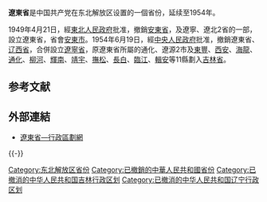 {{expand|time=2009-07-24T07:00:08+00:00}}
{{Infobox Former Subdivision
|native_name = 
|conventional_long_name = 遼東省
|common_name = 遼東
|subdivision = [[省|省]]
|nation = {{CHN}}
|year_start = 1949年
|event_start = 
|date_start = 
|year_end = 1954年
|event_end = 
|date_end = 
|p1 = 遼寧省 (中華民國)
|flag_p1 = Flag of the Republic of China.svg
|p2 = 遼北省 (中華民國)
|flag_p2 = Flag of the Republic of China.svg
|p3 = 辽北省 (解放区)
|flag_p3 = Flag of the Chinese Communist Party.svg
|p4 = 安东省 (中华民国)
|flag_p4 = Flag of the Republic of China.svg
|p5 = 安东省 (解放区)
|flag_p5 = Flag of the Chinese Communist Party.svg
|s1 = 辽宁省
|flag_s1 = Flag of the People's Republic of China.svg 
|s2 = 吉林省
|flag_s2 = Flag of the People's Republic of China.svg
|image_flag = 
|image_coat = 
|image_map = PRC-1949-Liaodong-map.png
|image_map_caption = 
|capital = [[丹东市|安東市]]
|common_languages       =
|stat_year1             = 
|stat_area1             = 
|stat_pop1              = 
|estcat=中國
}}

'''遼東省'''是中国共产党在东北解放区设置的一個省份，延续至1954年。

1949年4月21日，經[[东北人民政府|東北人民政府]]批准，撤銷[[安東省_(解放區)|安東省]]，及遼寧、遼北2省的一部，設立遼東省，省會[[丹东市|安東市]]。1954年6月19日，經[[中央人民政府|中央人民政府]]批准，撤銷遼東省、[[辽西省|辽西省]]，合併設立[[遼寧省|遼寧省]]，原遼東省所屬的通化、遼源2市及[[东丰县|東豐]]、[[遼源市|西安]]、[[海龙县|海龍]]、[[通化县|通化]]、[[柳河县|柳河]]、[[辉南县|輝南]]、[[靖宇县|靖宇]]、[[抚松县|撫松]]、[[長白朝鮮族自治縣|長白]]、[[临江县|臨江]]、[[輯安縣|輯安]]等11縣劃入[[吉林省|吉林省]]。

== 参考文献 ==
{{Reflist}}

== 外部連結 ==
* [https://web.archive.org/web/20090707222214/http://www.xzqh.org/yange/sheng/ycx1.htm 遼東省—行政區劃網]

{{-}}
{{中华人民共和国省级以上行政区变动}}
{{中华人民共和国行政区划小作品}}
{{DEFAULTSORT:Liaodong遼東}}

[[Category:东北解放区省份|Category:东北解放区省份]]
[[Category:已撤銷的中華人民共和國省份|Category:已撤銷的中華人民共和國省份]]
[[Category:已撤消的中华人民共和国吉林行政区划|Category:已撤消的中华人民共和国吉林行政区划]]
[[Category:已撤消的中华人民共和国辽宁行政区划|Category:已撤消的中华人民共和国辽宁行政区划]]